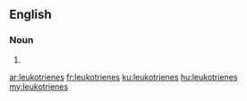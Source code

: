 ==English==

===Noun===
{{head|en}}

# {{plural of|leukotriene}}

[[ar:leukotrienes]]
[[fr:leukotrienes]]
[[ku:leukotrienes]]
[[hu:leukotrienes]]
[[my:leukotrienes]]